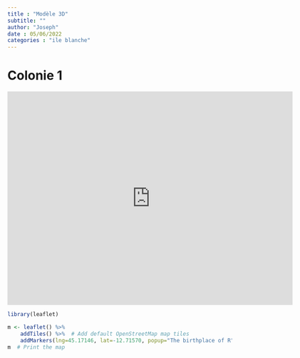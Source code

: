 ```yaml
---
title : "Modèle 3D"
subtitle: ""
author: "Joseph"
date : 05/06/2022
categories : "ile blanche"
---
```


# Colonie 1

<iframe allowfullscreen width="640" height="480" loading="lazy" frameborder="0" src="https://p3d.in/e/G0Eog">

</iframe>

```r
library(leaflet)

m <- leaflet() %>%
    addTiles() %>%  # Add default OpenStreetMap map tiles
    addMarkers(lng=45.17146, lat=-12.71570, popup="The birthplace of R")
m  # Print the map
```
